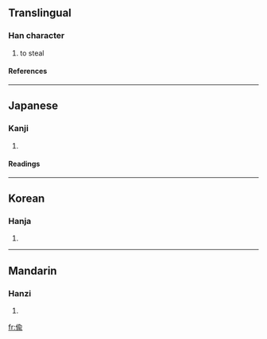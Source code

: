 {{see|偷}}

==Translingual==
===Han character===
{{Han char|rn=9|rad=人|as=09|sn=11|four=|canj=人人一女 (OOMV)}}
# to steal
====References====
{{Han ref|kx=0112.071|dkj=00901|hdz=10193.021|uh=5078|ud=20600}}
----
==Japanese==
===Kanji===
{{ja-kanji|grade=|rs=人09}}
# {{defn|Japanese}}
====Readings====
{{ja-readings|on=[[ちゅう]] (chū), [[とう]] (tō)|kun=[[ぬすむ]] (nusumu)}}
----
==Korean==
===Hanja===
{{ko-hanja|hangeul=투|rv=tu|mr=t'u}}
# {{defn|Korean}}
----
==Mandarin==
===Hanzi===
{{cmn-hanzi|pin=[[tōu]] (tou1)|wg=t'ou<sup>1</sup>}}
# {{defn|Mandarin}}

[[fr:偸]]